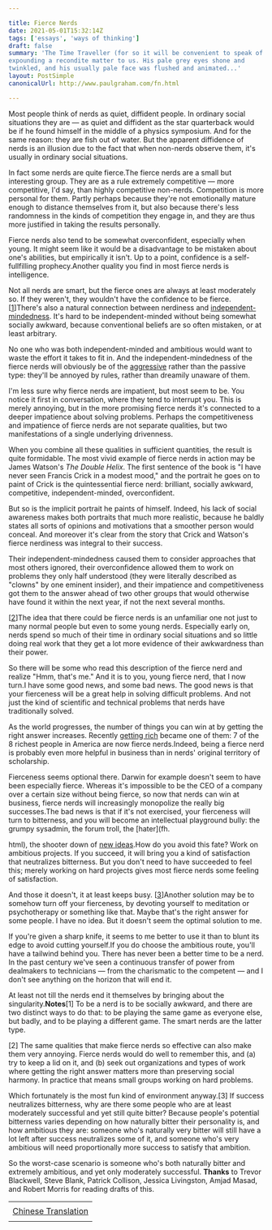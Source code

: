 ```yaml
---

title: Fierce Nerds
date: 2021-05-01T15:32:14Z
tags: ['essays', 'ways of thinking']
draft: false
summary: 'The Time Traveller (for so it will be convenient to speak of him) was
expounding a recondite matter to us. His pale grey eyes shone and
twinkled, and his usually pale face was flushed and animated...'
layout: PostSimple
canonicalUrl: http://www.paulgraham.com/fn.html

---
```


Most people think of nerds as quiet, diffident people. In ordinary social situations they are — as quiet and diffident as the star quarterback would be if he found himself in the middle of a physics symposium. And for the same reason: they are fish out of water. But the apparent diffidence of nerds is an illusion due to the fact that when non-nerds observe them, it's usually in ordinary social situations.

In fact some nerds are quite fierce.The fierce nerds are a small but interesting group. They are as a rule extremely competitive — more competitive, I'd say, than highly competitive non-nerds. Competition is more personal for them. Partly perhaps because they're not emotionally mature enough to distance themselves from it, but also because there's less randomness in the kinds of competition they engage in, and they are thus more justified in taking the results personally.

Fierce nerds also tend to be somewhat overconfident, especially when young. It might seem like it would be a disadvantage to be mistaken about one's abilities, but empirically it isn't. Up to a point, confidence is a self-fullfilling prophecy.Another quality you find in most fierce nerds is intelligence.

Not all nerds are smart, but the fierce ones are always at least moderately so. If they weren't, they wouldn't have the confidence to be fierce. [[1](#f1n)]There's also a natural connection between nerdiness and [independent-mindedness](think.html). It's hard to be independent-minded without being somewhat socially awkward, because conventional beliefs are so often mistaken, or at least arbitrary.

No one who was both independent-minded and ambitious would want to waste the effort it takes to fit in. And the independent-mindedness of the fierce nerds will obviously be of the [aggressive](conformism.html) rather than the passive type: they'll be annoyed by rules, rather than dreamily unaware of them.

I'm less sure why fierce nerds are impatient, but most seem to be. You notice it first in conversation, where they tend to interrupt you. This is merely annoying, but in the more promising fierce nerds it's connected to a deeper impatience about solving problems. Perhaps the competitiveness and impatience of fierce nerds are not separate qualities, but two manifestations of a single underlying drivenness.

When you combine all these qualities in sufficient quantities, the result is quite formidable. The most vivid example of fierce nerds in action may be James Watson's _The Double Helix_. The first sentence of the book is "I have never seen Francis Crick in a modest mood," and the portrait he goes on to paint of Crick is the quintessential fierce nerd: brilliant, socially awkward, competitive, independent-minded, overconfident.

But so is the implicit portrait he paints of himself. Indeed, his lack of social awareness makes both portraits that much more realistic, because he baldly states all sorts of opinions and motivations that a smoother person would conceal. And moreover it's clear from the story that Crick and Watson's fierce nerdiness was integral to their success.

Their independent-mindedness caused them to consider approaches that most others ignored, their overconfidence allowed them to work on problems they only half understood (they were literally described as "clowns" by one eminent insider), and their impatience and competitiveness got them to the answer ahead of two other groups that would otherwise have found it within the next year, if not the next several months.

[[2](#f2n)]The idea that there could be fierce nerds is an unfamiliar one not just to many normal people but even to some young nerds. Especially early on, nerds spend so much of their time in ordinary social situations and so little doing real work that they get a lot more evidence of their awkwardness than their power.

So there will be some who read this description of the fierce nerd and realize "Hmm, that's me." And it is to you, young fierce nerd, that I now turn.I have some good news, and some bad news. The good news is that your fierceness will be a great help in solving difficult problems. And not just the kind of scientific and technical problems that nerds have traditionally solved.

As the world progresses, the number of things you can win at by getting the right answer increases. Recently [getting rich](richnow.html) became one of them: 7 of the 8 richest people in America are now fierce nerds.Indeed, being a fierce nerd is probably even more helpful in business than in nerds' original territory of scholarship.

Fierceness seems optional there. Darwin for example doesn't seem to have been especially fierce. Whereas it's impossible to be the CEO of a company over a certain size without being fierce, so now that nerds can win at business, fierce nerds will increasingly monopolize the really big successes.The bad news is that if it's not exercised, your fierceness will turn to bitterness, and you will become an intellectual playground bully: the grumpy sysadmin, the forum troll, the [hater](fh.

html), the shooter down of [new ideas](newideas.html).How do you avoid this fate? Work on ambitious projects. If you succeed, it will bring you a kind of satisfaction that neutralizes bitterness. But you don't need to have succeeded to feel this; merely working on hard projects gives most fierce nerds some feeling of satisfaction.

And those it doesn't, it at least keeps busy. [[3](#f3n)]Another solution may be to somehow turn off your fierceness, by devoting yourself to meditation or psychotherapy or something like that. Maybe that's the right answer for some people. I have no idea. But it doesn't seem the optimal solution to me.

If you're given a sharp knife, it seems to me better to use it than to blunt its edge to avoid cutting yourself.If you do choose the ambitious route, you'll have a tailwind behind you. There has never been a better time to be a nerd. In the past century we've seen a continuous transfer of power from dealmakers to technicians — from the charismatic to the competent — and I don't see anything on the horizon that will end it.

At least not till the nerds end it themselves by bringing about the singularity.**Notes**[1] To be a nerd is to be socially awkward, and there are two distinct ways to do that: to be playing the same game as everyone else, but badly, and to be playing a different game. The smart nerds are the latter type.

[2] The same qualities that make fierce nerds so effective can also make them very annoying. Fierce nerds would do well to remember this, and (a) try to keep a lid on it, and (b) seek out organizations and types of work where getting the right answer matters more than preserving social harmony. In practice that means small groups working on hard problems.

Which fortunately is the most fun kind of environment anyway.[3] If success neutralizes bitterness, why are there some people who are at least moderately successful and yet still quite bitter? Because people's potential bitterness varies depending on how naturally bitter their personality is, and how ambitious they are: someone who's naturally very bitter will still have a lot left after success neutralizes some of it, and someone who's very ambitious will need proportionally more success to satisfy that ambition.

So the worst-case scenario is someone who's both naturally bitter and extremely ambitious, and yet only moderately successful. **Thanks** to Trevor Blackwell, Steve Blank, Patrick Collison, Jessica Livingston, Amjad Masad, and Robert Morris for reading drafts of this.

|                                                                |
| -------------------------------------------------------------- |
|                                                                |
| [Chinese Translation](https://xueqiu.com/6663886898/188768282) |
|                                                                |
